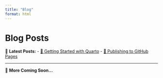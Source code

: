```yaml
---
title: "Blog"
format: html
---
```


# Blog Posts

📌 **Latest Posts:**
- [🔹 Getting Started with Quarto](post1.qmd)
- [🚀 Publishing to GitHub Pages](post2.qmd)

---
👀 **More Coming Soon...**
